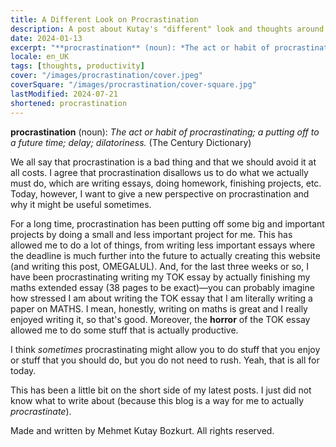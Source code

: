```yaml
---
title: A Different Look on Procrastination
description: A post about Kutay's "different" look and thoughts around procrastination.
date: 2024-01-13
excerpt: "**procrastination** (noun): *The act or habit of procrastinating; a putting off to a future time; delay; dilatoriness.* (The Century Dictionary)"
locale: en_UK
tags: [thoughts, productivity]
cover: "/images/procrastination/cover.jpeg"
coverSquare: "/images/procrastination/cover-square.jpg"
lastModified: 2024-07-21
shortened: procrastination
---
```

**procrastination** (noun): *The act or habit of procrastinating; a putting off to a future time; delay; dilatoriness.* (The Century Dictionary)

We all say that procrastination is a bad thing and that we should avoid it at all costs. I agree that procrastination disallows us to do what we actually must do, which are writing essays, doing homework, finishing projects, etc. Today, however, I want to give a new perspective on procrastination and why it might be useful sometimes.

For a long time, procrastination has been putting off some big and important projects by doing a small and less important project for me. This has allowed me to do a lot of things, from writing less important essays where the deadline is much further into the future to actually creating this website (and writing this post, OMEGALUL). And, for the last three weeks or so, I have been procrastinating writing my TOK essay by actually finishing my maths extended essay (38 pages to be exact)—you can probably imagine how stressed I am about writing the TOK essay that I am literally writing a paper on MATHS. I mean, honestly, writing on maths is great and I really enjoyed writing it, so that's good. Moreover, the **horror** of the TOK essay allowed me to do some stuff that is actually productive.

I think _sometimes_ procrastinating might allow you to do stuff that you enjoy or stuff that you should do, but you do not need to rush. Yeah, that is all for today.

This has been a little bit on the short side of my latest posts. I just did not know what to write about (because this blog is a way for me to actually _procrastinate_).

Made and written by Mehmet Kutay Bozkurt. All rights reserved.